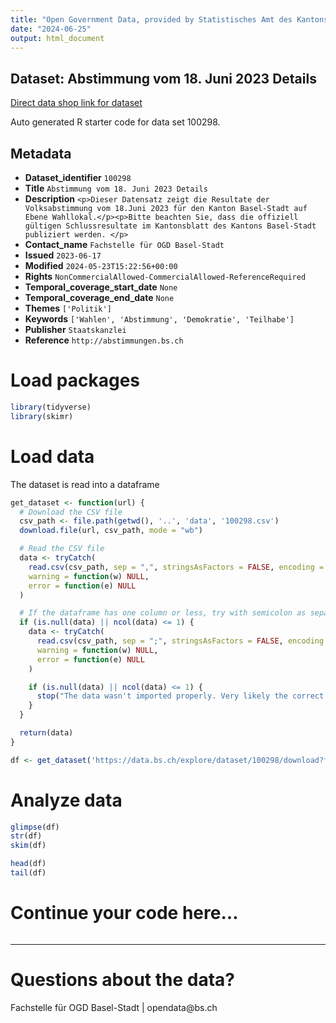 ```yaml
---
title: "Open Government Data, provided by Statistisches Amt des Kantons Basel-Stadt - Fachstelle OGD"
date: "2024-06-25"
output: html_document
---
```


## Dataset: Abstimmung vom 18. Juni 2023 Details

[Direct data shop link for dataset](https://data.bs.ch/explore/dataset/100298)

Auto generated R starter code for data set 100298.

## Metadata

- **Dataset_identifier** `100298`
- **Title** `Abstimmung vom 18. Juni 2023 Details`
- **Description** `<p>Dieser Datensatz zeigt die Resultate der Volksabstimmung vom 18.Juni 2023 für den Kanton Basel-Stadt auf Ebene Wahllokal.</p><p>Bitte beachten Sie, dass die offiziell gültigen Schlussresultate im Kantonsblatt des Kantons Basel-Stadt publiziert werden. </p>`
- **Contact_name** `Fachstelle für OGD Basel-Stadt`
- **Issued** `2023-06-17`
- **Modified** `2024-05-23T15:22:56+00:00`
- **Rights** `NonCommercialAllowed-CommercialAllowed-ReferenceRequired`
- **Temporal_coverage_start_date** `None`
- **Temporal_coverage_end_date** `None`
- **Themes** `['Politik']`
- **Keywords** `['Wahlen', 'Abstimmung', 'Demokratie', 'Teilhabe']`
- **Publisher** `Staatskanzlei`
- **Reference** `http://abstimmungen.bs.ch`


# Load packages

```r

library(tidyverse)
library(skimr)

```

# Load data

The dataset is read into a dataframe

```r
get_dataset <- function(url) {
  # Download the CSV file
  csv_path <- file.path(getwd(), '..', 'data', '100298.csv')
  download.file(url, csv_path, mode = "wb")

  # Read the CSV file
  data <- tryCatch(
    read.csv(csv_path, sep = ",", stringsAsFactors = FALSE, encoding = "UTF-8"),
    warning = function(w) NULL,
    error = function(e) NULL
  )

  # If the dataframe has one column or less, try with semicolon as separator
  if (is.null(data) || ncol(data) <= 1) {
    data <- tryCatch(
      read.csv(csv_path, sep = ";", stringsAsFactors = FALSE, encoding = "UTF-8"),
      warning = function(w) NULL,
      error = function(e) NULL
    )

    if (is.null(data) || ncol(data) <= 1) {
      stop("The data wasn't imported properly. Very likely the correct separator couldn't be found.\nPlease check the dataset manually and adjust the code.")
    }
  }

  return(data)
}
```

```r

df <- get_dataset('https://data.bs.ch/explore/dataset/100298/download?format=csv&timezone=Europe%2FZurich')

```

# Analyze data

```r

glimpse(df)
str(df)
skim(df)

head(df)
tail(df)

```

# Continue your code here...

```r

```

------------------------------------------------------------------------

# Questions about the data?

Fachstelle für OGD Basel-Stadt | opendata@bs.ch

